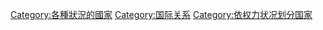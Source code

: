 {{catmore}}

[[Category:各種狀況的國家|Category:各種狀況的國家]]
[[Category:国际关系|Category:国际关系]]
[[Category:依权力状况划分国家|Category:依权力状况划分国家]]